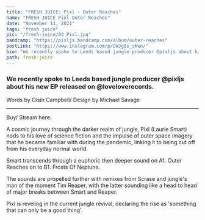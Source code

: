 ---
title: "FRESH JUICE: Pixl - Outer Reaches"
name: "FRESH JUICE Pixl Outer Reaches"
date: "November 11, 2021"
tags: "fresh juice"
pic: "/fresh-juice/04_Pixl.jpg"
bandcamp: "https://pixljs.bandcamp.com/album/outer-reaches"
postLink: "https://www.instagram.com/p/CWJg8s_sKwn/"
bio: "We recently spoke to Leeds based jungle producer @pixljs about his new EP released on @loveloverecords"
path: fresh-juice
---

### We recently spoke to Leeds based jungle producer @pixljs about his new EP released on @loveloverecords.

<p className="smallText">Words by Oisín Campbell/ Design by Michael Savage</p>

<hr />

<BandCamp src="album=1710875548" />

Buy/ Stream here: <HoverLink url="pixljs.bandcamp.com/album/outer-reaches" external inline />

A cosmic journey through the darker realm of jungle, Pixl (Laurie Smart) nods to his love of science fiction and the impulse of outer space imagery that he became familiar with during the pandemic, linking it to being cut off from his everyday normal world.

Smart transcends through a euphoric then deeper sound on A1. Outer Reaches on to B1. Frosts Of Neptune.

The sounds are propelled further with remixes from Scrase and jungle's man of the moment Tim Reaper, with the latter sounding like a head to head of major breaks between Smart and Reaper.

Pixl is reveling in the current jungle revival, declaring the rise as 'something that can only be a good thing'.
